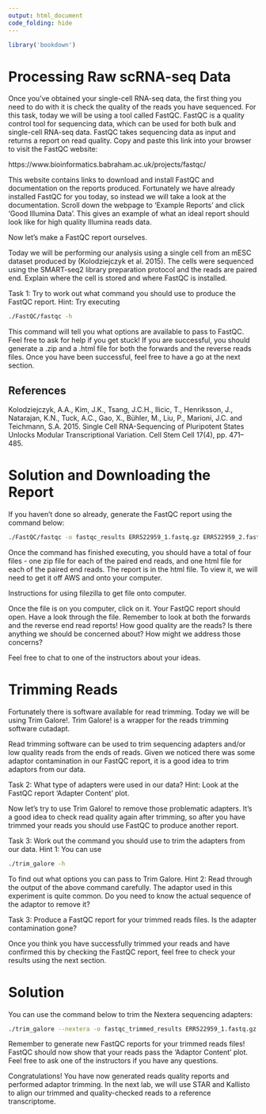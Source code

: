 ```yaml
---
output: html_document
code_folding: hide
---
```


```r
library('bookdown')
```

# Processing Raw scRNA-seq Data

Once you've obtained your single-cell RNA-seq data, the first thing you need to do with it is check the quality of the reads you have sequenced. For this task, today we will be using a tool called FastQC. FastQC is a quality control tool for sequencing data, which can be used for both bulk and single-cell RNA-seq data. FastQC takes sequencing data as input and returns a report on read quality. Copy and paste this link into your browser to visit the FastQC website:

https://www.bioinformatics.babraham.ac.uk/projects/fastqc/

This website contains links to download and install FastQC and documentation on the reports produced. Fortunately we have already installed FastQC for you today, so instead we will take a look at the documentation. Scroll down the webpage to 'Example Reports' and click 'Good Illumina Data'. This gives an example of what an ideal report should look like for high quality Illumina reads data.

Now let's make a FastQC report ourselves.

Today we will be performing our analysis using a single cell from an mESC dataset produced by (Kolodziejczyk et al. 2015). The cells were sequenced using the SMART-seq2 library preparation protocol and the reads are paired end. Explain where the cell is stored and where FastQC is installed.

Task 1: Try to work out what command you should use to produce the FastQC report. Hint: Try executing

```bash
./FastQC/fastqc -h
```

This command will tell you what options are available to pass to FastQC. Feel free to ask for help if you get stuck! If you are successful, you should generate a .zip and a .html file for both the forwards and the reverse reads files. Once you have been successful, feel free to have a go at the next section.

## References

Kolodziejczyk, A.A., Kim, J.K., Tsang, J.C.H., Ilicic, T., Henriksson, J., Natarajan, K.N., Tuck, A.C., Gao, X., Bühler, M., Liu, P., Marioni, J.C. and Teichmann, S.A. 2015. Single Cell RNA-Sequencing of Pluripotent States Unlocks Modular Transcriptional Variation. Cell Stem Cell 17(4), pp. 471–485.


# Solution and Downloading the Report

If you haven't done so already, generate the FastQC report using the command below:

```bash
./FastQC/fastqc -o fastqc_results ERR522959_1.fastq.gz ERR522959_2.fastq.gz
```

Once the command has finished executing, you should have a total of four files - one zip file for each of the paired end reads, and one html file for each of the paired end reads. The report is in the html file. To view it, we will need to get it off AWS and onto your computer.

Instructions for using filezilla to get file onto computer.

Once the file is on you computer, click on it. Your FastQC report should open. Have a look through the file. Remember to look at both the forwards and the reverse end read reports! How good quality are the reads? Is there anything we should be concerned about? How might we address those concerns?

Feel free to chat to one of the instructors about your ideas.

# Trimming Reads

Fortunately there is software available for read trimming. Today we will be using Trim Galore!. Trim Galore! is a wrapper for the reads trimming software cutadapt.

Read trimming software can be used to trim sequencing adapters and/or low quality reads from the ends of reads. Given we noticed there was some adaptor contamination in our FastQC report, it is a good idea to trim adaptors from our data.

Task 2: What type of adapters were used in our data? Hint: Look at the FastQC report 'Adapter Content' plot.

Now let's try to use Trim Galore! to remove those problematic adapters. It's a good idea to check read quality again after trimming, so after you have trimmed your reads you should use FastQC to produce another report.

Task 3: Work out the command you should use to trim the adapters from our data. Hint 1: You can use 

```bash
./trim_galore -h
```

To find out what options you can pass to Trim Galore.
Hint 2: Read through the output of the above command carefully. The adaptor used in this experiment is quite common. Do you need to know the actual sequence of the adaptor to remove it?

Task 3: Produce a FastQC report for your trimmed reads files. Is the adapter contamination gone?

Once you think you have successfully trimmed your reads and have confirmed this by checking the FastQC report, feel free to check your results using the next section.

# Solution

You can use the command below to trim the Nextera sequencing adapters:

```bash
./trim_galore --nextera -o fastqc_trimmed_results ERR522959_1.fastq.gz raw_data/ERR522959_2.fastq.gz
```

Remember to generate new FastQC reports for your trimmed reads files! FastQC should now show that your reads pass the 'Adaptor Content' plot. Feel free to ask one of the instructors if you have any questions.

Congratulations! You have now generated reads quality reports and performed adaptor trimming. In the next lab, we will use STAR and Kallisto to align our trimmed and quality-checked reads to a reference transcriptome.



